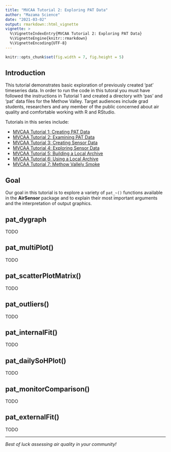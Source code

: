 ```yaml
---
title: "MVCAA Tutorial 2: Exploring PAT Data"
author: "Mazama Science"
date: "2021-03-02"
output: rmarkdown::html_vignette
vignette: >
  %\VignetteIndexEntry{MVCAA Tutorial 2: Exploring PAT Data}
  %\VignetteEngine{knitr::rmarkdown}
  %\VignetteEncoding{UTF-8}
---
```


```r
knitr::opts_chunk$set(fig.width = 7, fig.height = 5)
```

## Introduction

This tutorial demonstrates basic exploration of previously created 'pat' 
timeseries data. In order to run the code in this tutoral you must have 
followed the instructions in Tutorial 1 and created a directory with 'pas' 
and 'pat' data files for the Methow Valley. Target
audiences include grad students, researchers and any member of the public
concerned about air quality and comfortable working with R and RStudio.

Tutorials in this series include:

* [MVCAA Tutorial 1: Creating PAT Data](https://mazamascience.github.io/AirSensor/articles/articles/MVCAA_Tutorial_1.html)
* [MVCAA Tutorial 2: Examining PAT Data](https://mazamascience.github.io/AirSensor/articles/articles/MVCAA_Tutorial_2.html)
* [MVCAA Tutorial 3: Creating Sensor Data](https://mazamascience.github.io/AirSensor/articles/articles/MVCAA_Tutorial_3.html)
* [MVCAA Tutorial 4: Exploring Sensor Data](https://mazamascience.github.io/AirSensor/articles/articles/MVCAA_Tutorial_4.html)
* [MVCAA Tutorial 5: Building a Local Archive](https://mazamascience.github.io/AirSensor/articles/articles/MVCAA_Tutorial_5.html)
* [MVCAA Tutorial 6: Using a Local Archive](https://mazamascience.github.io/AirSensor/articles/articles/MVCAA_Tutorial_6.html)
* [MVCAA Tutorial 7: Methow Vallely Smoke](https://mazamascience.github.io/AirSensor/articles/articles/MVCAA_Tutorial_7.html)

## Goal

Our goal in this tutorial is to explore a variety of `pat_~()` functions available
in the **AirSensor** package and to explain their most important arguments and 
the interpretation of output graphics.

## pat_dygraph

TODO

## pat_multiPlot()

TODO

## pat_scatterPlotMatrix()

TODO

## pat_outliers()

TODO

## pat_internalFit()

TODO

## pat_dailySoHPlot()

TODO

## pat_monitorComparison()

TODO

## pat_externalFit()

TODO



----

_Best of luck assessing air quality in your community!_
